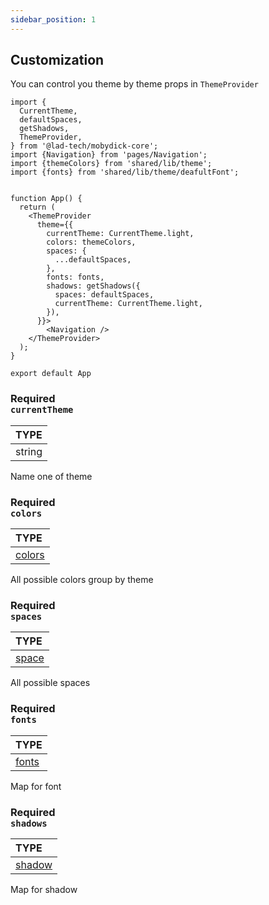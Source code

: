 ```yaml
---
sidebar_position: 1
---
```


## Customization

You can control you theme by theme props in `ThemeProvider`

```tsx
import {
  CurrentTheme,
  defaultSpaces,
  getShadows,
  ThemeProvider,
} from '@lad-tech/mobydick-core';
import {Navigation} from 'pages/Navigation';
import {themeColors} from 'shared/lib/theme';
import {fonts} from 'shared/lib/theme/deafultFont';


function App() {
  return (
    <ThemeProvider
      theme={{
        currentTheme: CurrentTheme.light,
        colors: themeColors,
        spaces: {
          ...defaultSpaces,
        },
        fonts: fonts,
        shadows: getShadows({
          spaces: defaultSpaces,
          currentTheme: CurrentTheme.light,
        }),
      }}>
        <Navigation />
    </ThemeProvider>
  );
}

export default App
```

### <div class="label required basic">Required</div>**`currentTheme`**

| TYPE   |
|:-------|
| string |

Name one of theme

### <div class="label required basic">Required</div>**`colors`**

| TYPE                                                                                                     |
|:---------------------------------------------------------------------------------------------------------|
| [colors](https://github.com/lad-tech/mobydick/blob/main/packages/core/src/styles/constants/theme.ts#L42) |

All possible colors group by theme

### <div class="label required basic">Required</div>**`spaces`**

| TYPE                                                                                                    |
|:--------------------------------------------------------------------------------------------------------|
| [space](https://github.com/lad-tech/mobydick/blob/main/packages/core/src/styles/constants/theme.ts#L66) |

All possible spaces

### <div class="label required basic">Required</div>**`fonts`**

| TYPE                                                                                                    |
|:--------------------------------------------------------------------------------------------------------|
| [fonts](https://github.com/lad-tech/mobydick/blob/main/packages/core/src/styles/constants/theme.ts#L31) |

Map for font

### <div class="label required basic">Required</div>**`shadows`**

| TYPE                                                                                                     |
|:---------------------------------------------------------------------------------------------------------|
| [shadow](https://github.com/lad-tech/mobydick/blob/main/packages/core/src/styles/constants/theme.ts#L69) |

Map for shadow
